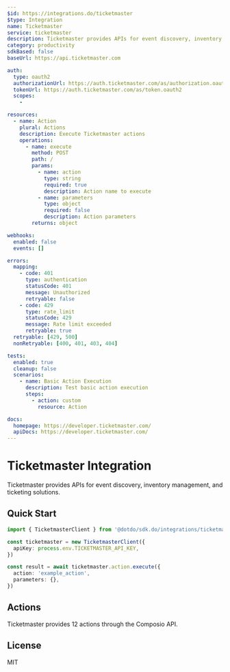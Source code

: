 ```yaml
---
$id: https://integrations.do/ticketmaster
$type: Integration
name: Ticketmaster
service: ticketmaster
description: Ticketmaster provides APIs for event discovery, inventory management, and ticketing solutions.
category: productivity
sdkBased: false
baseUrl: https://api.ticketmaster.com

auth:
  type: oauth2
  authorizationUrl: https://auth.ticketmaster.com/as/authorization.oauth2
  tokenUrl: https://auth.ticketmaster.com/as/token.oauth2
  scopes:
    -

resources:
  - name: Action
    plural: Actions
    description: Execute Ticketmaster actions
    operations:
      - name: execute
        method: POST
        path: /
        params:
          - name: action
            type: string
            required: true
            description: Action name to execute
          - name: parameters
            type: object
            required: false
            description: Action parameters
        returns: object

webhooks:
  enabled: false
  events: []

errors:
  mapping:
    - code: 401
      type: authentication
      statusCode: 401
      message: Unauthorized
      retryable: false
    - code: 429
      type: rate_limit
      statusCode: 429
      message: Rate limit exceeded
      retryable: true
  retryable: [429, 500]
  nonRetryable: [400, 401, 403, 404]

tests:
  enabled: true
  cleanup: false
  scenarios:
    - name: Basic Action Execution
      description: Test basic action execution
      steps:
        - action: custom
          resource: Action

docs:
  homepage: https://developer.ticketmaster.com/
  apiDocs: https://developer.ticketmaster.com/
---
```


# Ticketmaster Integration

Ticketmaster provides APIs for event discovery, inventory management, and ticketing solutions.

## Quick Start

```typescript
import { TicketmasterClient } from '@dotdo/sdk.do/integrations/ticketmaster'

const ticketmaster = new TicketmasterClient({
  apiKey: process.env.TICKETMASTER_API_KEY,
})

const result = await ticketmaster.action.execute({
  action: 'example_action',
  parameters: {},
})
```

## Actions

Ticketmaster provides 12 actions through the Composio API.

## License

MIT
